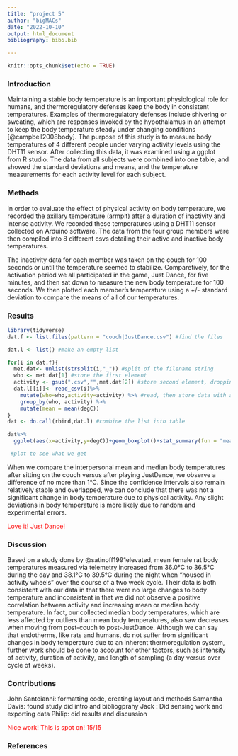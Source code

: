 ```yaml
---
title: "project 5"
author: "bigMACs"
date: "2022-10-10"
output: html_document
bibliography: bib5.bib

---
```


```r
knitr::opts_chunk$set(echo = TRUE)
```

<!-- for comments -->
<style>
div.comment pre { background-color:#ffbbbb; }
div.comment pre.r { background-color:#ffbbbb; }
div.comment {color: red;}
</style>

### Introduction
Maintaining a stable body temperature is an important physiological role for humans, and thermoregulatory defenses keep the body in consistent temperatures. Examples of thermoregulatory defenses include shivering or sweating, which are responses invoked by the hypothalamus in an attempt to keep the body temperature steady under changing conditions [@campbell2008body]. The purpose of this study is to measure body temperatures of 4 different people under varying activity levels using the DHT11 sensor. After collecting this data, it was examined using a ggplot from R studio. The data from all subjects were combined into one table, and showed the standard deviations and means, and the temperature measurements for each activity level for each subject. 



### Methods
In order to evaluate the effect of physical activity on body temperature, we recorded the axillary temperature (armpit) after a duration of inactivity and intense activity. We recorded these temperatures using a DHT11 sensor collected on Arduino software. The data from the four group members were then compiled into 8 different csvs detailing their active and inactive body temperatures.
<center>

</center>
The inactivity data for each member was taken on the couch for 100 seconds or until the temperature seemed to stabilize. Comparetively, for the activation period we all participated in the game, Just Dance, for five minutes, and then sat down to measure the new body temperature for 100 seconds. We then plotted each member's temperature using a +/- standard deviation to compare the means of all of our temperatures. 

### Results 

```r
library(tidyverse)
dat.f <- list.files(pattern = "couch|JustDance.csv") #find the files

dat.l <- list() #make an empty list

for(i in dat.f){
  met.dat<- unlist(strsplit(i,"_")) #split of the filename string
  who <- met.dat[1] #store the first element
  activity <- gsub(".csv","",met.dat[2]) #store second element, dropping CSV with gsub()
  dat.l[[i]]<- read_csv(i)%>%
    mutate(who=who,activity=activity) %>% #read, then store data with additional columns of metada in list as position unique to i
    group_by(who, activity) %>% 
    mutate(mean = mean(degC))
}
dat <- do.call(rbind,dat.l) #combine the list into table

dat%>%
  ggplot(aes(x=activity,y=degC))+geom_boxplot()+stat_summary(fun = "mean", geom = "point", shape = 23, size = 3, fill = "white")+facet_grid(.~who) #plot to see what we get

 #plot to see what we get
```

When we compare the interpersonal mean and median body temperatures after sitting on the couch versus after playing JustDance, we observe a difference of no more than 1°C. Since the confidence intervals also remain relatively stable and overlapped, we can conclude that there was not a significant change in body temperature due to physical activity. Any slight deviations in body temperature is more likely due to random and experimental errors. 

<div class="comment">
Love it! Just Dance!
</div>

### Discussion 
Based on a study done by @satinoff1991elevated, mean female rat body temperatures measured via telemetry increased from 36.0°C to 36.5°C during the day and 38.1°C to 39.5°C during the night when "housed in activity wheels" over the course of a two week cycle. Their data is both consistent with our data in that there were no large changes to body temperature and inconsistent in that we did not observe a positive correlation between activity and increasing mean or median body temperature. In fact, our collected median body temperatures, which are less affected by outliers than mean body temperatures, also saw decreases when moving from post-couch to post-JustDance. Although we can say that endotherms, like rats and humans, do not suffer from significant changes in body temperature due to an inherent thermoregulation system, further work should be done to account for other factors, such as intensity of activity, duration of activity, and length of sampling (a day versus over cycle of weeks). 


### Contributions 
John Santoianni: formatting code, creating layout and methods
Samantha Davis: found study did intro and bibliogprahy
Jack : Did sensing work and exporting data
Philip: did results and discussion

<div class="comment">
Nice work! This is spot on! 15/15
</div>


### References 





